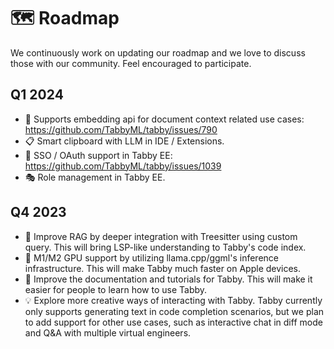 
# 🗺️ Roadmap

We continuously work on updating our roadmap and we love to discuss those with our community. Feel encouraged to participate.

## Q1 2024

* 🎊 Supports embedding api for document context related use cases: https://github.com/TabbyML/tabby/issues/790
* 📋 Smart clipboard with LLM in IDE / Extensions.
* 🔐 SSO / OAuth support in Tabby EE: https://github.com/TabbyML/tabby/issues/1039
* 🎭 Role management in Tabby EE.

<Collapse title="Archived">

## Q4 2023
* 🔧 Improve RAG by deeper integration with Treesitter using custom query. This will bring LSP-like understanding to Tabby's code index.
* 🎁 M1/M2 GPU support by utilizing llama.cpp/ggml's inference infrastructure. This will make Tabby much faster on Apple devices.
* 📘 Improve the documentation and tutorials for Tabby. This will make it easier for people to learn how to use Tabby.
* 💡 Explore more creative ways of interacting with Tabby. Tabby currently only supports generating text in code completion scenarios, but we plan to add support for other use cases, such as interactive chat in diff mode and Q&A with multiple virtual engineers.

</Collapse>
